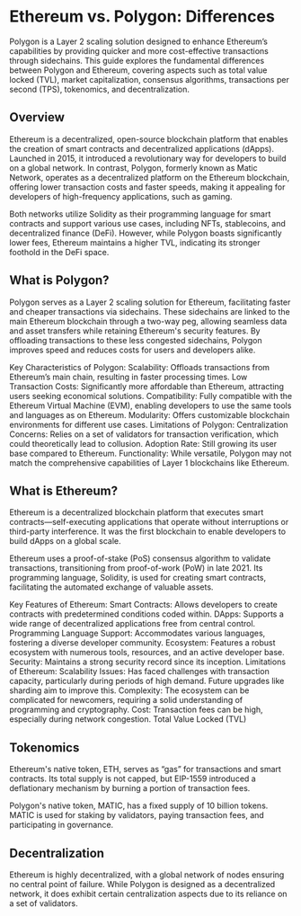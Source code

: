 # Ethereum vs. Polygon: Differences

Polygon is a Layer 2 scaling solution designed to enhance Ethereum’s capabilities by providing quicker and more cost-effective transactions through sidechains. This guide explores the fundamental differences between Polygon and Ethereum, covering aspects such as total value locked (TVL), market capitalization, consensus algorithms, transactions per second (TPS), tokenomics, and decentralization.

## Overview

Ethereum is a decentralized, open-source blockchain platform that enables the creation of smart contracts and decentralized applications (dApps). Launched in 2015, it introduced a revolutionary way for developers to build on a global network. In contrast, Polygon, formerly known as Matic Network, operates as a decentralized platform on the Ethereum blockchain, offering lower transaction costs and faster speeds, making it appealing for developers of high-frequency applications, such as gaming.

Both networks utilize Solidity as their programming language for smart contracts and support various use cases, including NFTs, stablecoins, and decentralized finance (DeFi). However, while Polygon boasts significantly lower fees, Ethereum maintains a higher TVL, indicating its stronger foothold in the DeFi space.

## What is Polygon?

Polygon serves as a Layer 2 scaling solution for Ethereum, facilitating faster and cheaper transactions via sidechains. These sidechains are linked to the main Ethereum blockchain through a two-way peg, allowing seamless data and asset transfers while retaining Ethereum's security features. By offloading transactions to these less congested sidechains, Polygon improves speed and reduces costs for users and developers alike.

Key Characteristics of Polygon:
Scalability: Offloads transactions from Ethereum’s main chain, resulting in faster processing times.
Low Transaction Costs: Significantly more affordable than Ethereum, attracting users seeking economical solutions.
Compatibility: Fully compatible with the Ethereum Virtual Machine (EVM), enabling developers to use the same tools and languages as on Ethereum.
Modularity: Offers customizable blockchain environments for different use cases.
Limitations of Polygon:
Centralization Concerns: Relies on a set of validators for transaction verification, which could theoretically lead to collusion.
Adoption Rate: Still growing its user base compared to Ethereum.
Functionality: While versatile, Polygon may not match the comprehensive capabilities of Layer 1 blockchains like Ethereum.
## What is Ethereum?

Ethereum is a decentralized blockchain platform that executes smart contracts—self-executing applications that operate without interruptions or third-party interference. It was the first blockchain to enable developers to build dApps on a global scale.

Ethereum uses a proof-of-stake (PoS) consensus algorithm to validate transactions, transitioning from proof-of-work (PoW) in late 2021. Its programming language, Solidity, is used for creating smart contracts, facilitating the automated exchange of valuable assets.

Key Features of Ethereum:
Smart Contracts: Allows developers to create contracts with predetermined conditions coded within.
DApps: Supports a wide range of decentralized applications free from central control.
Programming Language Support: Accommodates various languages, fostering a diverse developer community.
Ecosystem: Features a robust ecosystem with numerous tools, resources, and an active developer base.
Security: Maintains a strong security record since its inception.
Limitations of Ethereum:
Scalability Issues: Has faced challenges with transaction capacity, particularly during periods of high demand. Future upgrades like sharding aim to improve this.
Complexity: The ecosystem can be complicated for newcomers, requiring a solid understanding of programming and cryptography.
Cost: Transaction fees can be high, especially during network congestion.
Total Value Locked (TVL)

## Tokenomics

Ethereum's native token, ETH, serves as “gas” for transactions and smart contracts. Its total supply is not capped, but EIP-1559 introduced a deflationary mechanism by burning a portion of transaction fees.

Polygon's native token, MATIC, has a fixed supply of 10 billion tokens. MATIC is used for staking by validators, paying transaction fees, and participating in governance.

## Decentralization

Ethereum is highly decentralized, with a global network of nodes ensuring no central point of failure. While Polygon is designed as a decentralized network, it does exhibit certain centralization aspects due to its reliance on a set of validators.

